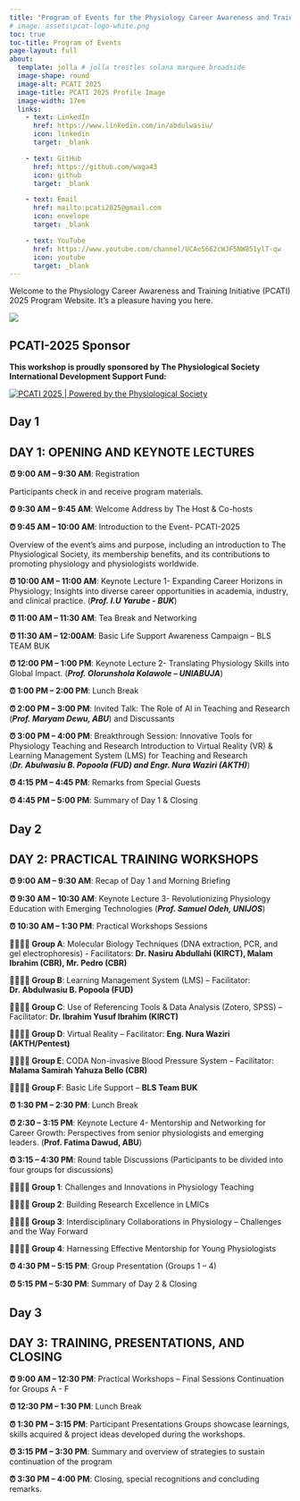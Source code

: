 ```yaml
---
title: "Program of Events for the Physiology Career Awareness and Training Initiative 2025 (PCATI-2025)"
# image: assets\pcat-logo-white.png
toc: true
toc-title: Program of Events
page-layout: full
about: 
  template: jolla # jolla trestles solana marquee broadside
  image-shape: round
  image-alt: PCATI 2025
  image-title: PCATI 2025 Profile Image
  image-width: 17em
  links:
    - text: LinkedIn
      href: https://www.linkedin.com/in/abdulwasiu/
      icon: linkedin
      target: _blank

    - text: GitHub
      href: https://github.com/waga43
      icon: github
      target: _blank

    - text: Email
      href: mailto:pcati2025@gmail.com
      icon: envelope
      target: _blank

    - text: YouTube
      href: https://www.youtube.com/channel/UCAe5662cWJF5NW851ylT-qw
      icon: youtube
      target: _blank
---
```


Welcome to the Physiology Career Awareness and Training Initiative (PCATI) 2025 Program Website. It's a pleasure having you here.

[![](assets\pcat-logo-white.png)](https://waga43.github.io/PCATI-2025){fig-align="center"}


::: callout-note
## PCATI-2025 Sponsor 

**This workshop is proudly sponsored by The Physiological Society International Development Support Fund:**
:::


[![PCATI 2025 \| Powered by the Physiological Society](assets\the-physiological-society-logo.png)](https://physoc.org)

<!-- {{< html "https://www.physoc.org/" height="500px" width="500px" >}} -->

## Day 1
::: {.callout-note collapse="true"}
## DAY 1: OPENING AND KEYNOTE LECTURES

**⏰ 9:00 AM – 9:30 AM**: Registration 

Participants check in and receive program materials.

**⏰ 9:30 AM – 9:45 AM**: Welcome Address by The Host & Co-hosts

**⏰ 9:45 AM – 10:00 AM**: Introduction to the Event- PCATI-2025

Overview of the event’s aims and purpose, including an introduction to The Physiological Society, its membership benefits, and its contributions to promoting physiology and physiologists worldwide.

**⏰ 10:00 AM – 11:00 AM**: Keynote Lecture 1- Expanding Career Horizons in Physiology; Insights into diverse career opportunities in academia, industry, and clinical practice. (***Prof. I.U Yarube - BUK***)

**⏰ 11:00 AM – 11:30 AM**: Tea Break and Networking

**⏰ 11:30 AM – 12:00AM**: Basic Life Support Awareness Campaign – BLS TEAM BUK

**⏰ 12:00 PM – 1:00 PM**: Keynote Lecture 2- Translating Physiology Skills into Global Impact. (***Prof. Olorunshola Kolawole – UNIABUJA***)

**⏰ 1:00 PM – 2:00 PM**: Lunch Break

**⏰ 2:00 PM – 3:00 PM**: Invited Talk: The Role of AI in Teaching and Research (***Prof. Maryam Dewu, ABU***) and Discussants

**⏰ 3:00 PM – 4:00 PM**: Breakthrough Session: Innovative Tools for Physiology Teaching and Research Introduction to Virtual Reality (VR) & Learning Management System (LMS) for Teaching and Research (***Dr. Abulwasiu B. Popoola (FUD) and Engr. Nura Waziri (AKTH)***) 

**⏰ 4:15 PM – 4:45 PM**: Remarks from Special Guests

**⏰ 4:45 PM – 5:00 PM**: Summary of Day 1 & Closing
:::

## Day 2
::: {.callout-tip collapse="true"}
## DAY 2: PRACTICAL TRAINING WORKSHOPS

**⏰ 9:00 AM – 9:30 AM**: Recap of Day 1 and Morning Briefing

**⏰ 9:30 AM – 10:30 AM**: Keynote Lecture 3- Revolutionizing Physiology Education with Emerging Technologies (***Prof. Samuel Odeh, UNIJOS***)

**⏰ 10:30 AM – 1:30 PM**: Practical Workshops Sessions

**👨‍👩‍👦‍👦 Group A**: Molecular Biology Techniques (DNA extraction, PCR, and gel electrophoresis) - Facilitators: **Dr. Nasiru Abdullahi (KIRCT), Malam Ibrahim (CBR), Mr. Pedro (CBR)**

**👨‍👩‍👦‍👦 Group B**: Learning Management System (LMS) – Facilitator: **Dr. Abdulwasiu B. Popoola (FUD)**

**👨‍👩‍👦‍👦 Group C**: Use of Referencing Tools & Data Analysis (Zotero, SPSS) – Facilitator: **Dr. Ibrahim Yusuf Ibrahim (KIRCT)**

**👨‍👩‍👦‍👦 Group D**: Virtual Reality – Facilitator: **Eng. Nura Waziri (AKTH/Pentest)**

**👨‍👩‍👦‍👦 Group E**: CODA Non-invasive Blood Pressure System – Facilitator: **Malama Samirah Yahuza Bello (CBR)**

**👨‍👩‍👦‍👦 Group F**: Basic Life Support – **BLS Team BUK**

**⏰ 1:30 PM – 2:30 PM**: Lunch Break

**⏰ 2:30 – 3:15 PM**: Keynote Lecture 4- Mentorship and Networking for Career Growth: Perspectives from senior physiologists and emerging leaders. (**Prof. Fatima Dawud, ABU**) 

**⏰ 3:15 – 4:30 PM**: Round table Discussions (Participants to be divided into four groups for discussions)

**👨‍👩‍👦‍👦 Group 1**: Challenges and Innovations in Physiology Teaching

**👨‍👩‍👦‍👦 Group 2**: Building Research Excellence in LMICs

**👨‍👩‍👦‍👦 Group 3**: Interdisciplinary Collaborations in Physiology – Challenges and the Way Forward

**👨‍👩‍👦‍👦 Group 4**: Harnessing Effective Mentorship for Young Physiologists

**⏰ 4:30 PM – 5:15 PM**: Group Presentation (Groups 1 – 4)

**⏰ 5:15 PM – 5:30 PM**: Summary of Day 2 & Closing
:::

## Day 3
::: {.callout-note collapse="true"}
## DAY 3: TRAINING, PRESENTATIONS, AND CLOSING

**⏰ 9:00 AM – 12:30 PM**: Practical Workshops – Final Sessions Continuation for Groups A - F

**⏰ 12:30 PM – 1:30 PM**: Lunch Break

**⏰ 1:30 PM – 3:15 PM**: Participant Presentations
	Groups showcase learnings, skills acquired & project ideas developed during the workshops.

**⏰ 3:15 PM – 3:30 PM**: Summary and overview of strategies to sustain continuation of the program 

**⏰ 3:30 PM – 4:00 PM**: Closing, special recognitions and concluding remarks.
:::


```{=html}
<script async data-uid="d50aa5484f" src="https://edutechtainment.kit.com/d50aa5484f/index.js"></script>
```